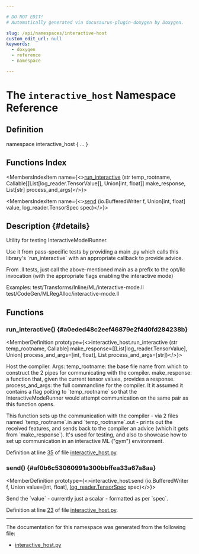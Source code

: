 ```yaml
---

# DO NOT EDIT!
# Automatically generated via docusaurus-plugin-doxygen by Doxygen.

slug: /api/namespaces/interactive-host
custom_edit_url: null
keywords:
  - doxygen
  - reference
  - namespace

---
```





# The `interactive_host` Namespace Reference

<DoxygenPage pluginConfig={pluginConfig}>



## Definition

<CodeBlock>namespace interactive&#95;host &#123; ... &#125;</CodeBlock>

## Functions Index

<MembersIndex>

<MembersIndexItem
  name={<><a href="#a0eded48c2eef46879e2f4d0fd284238b">run&#95;interactive</a> (str temp&#95;rootname, Callable&#91;&#91;List&#91;log&#95;reader.TensorValue&#93;&#93;, Union&#91;int, float&#93;&#93; make&#95;response, List&#91;str&#93; process&#95;and&#95;args)</>}>
</MembersIndexItem>

<MembersIndexItem
  name={<><a href="#af0b6c53060991a300bbffea33a67a8aa">send</a> (io.BufferedWriter f, Union&#91;int, float&#93; value, log&#95;reader.TensorSpec spec)</>}>
</MembersIndexItem>

</MembersIndex>

## Description {#details}


<CodeBlock>
Utility for testing InteractiveModelRunner.

Use it from pass-specific tests by providing a main .py which calls this library&#39;s
&#96;run&#95;interactive&#96; with an appropriate callback to provide advice.

From .ll tests, just call the above-mentioned main as a prefix to the opt/llc
invocation (with the appropriate flags enabling the interactive mode)

Examples:
test/Transforms/Inline/ML/interactive-mode.ll
test/CodeGen/MLRegAlloc/interactive-mode.ll
</CodeBlock>

<SectionDefinition>

## Functions

### run&#95;interactive() {#a0eded48c2eef46879e2f4d0fd284238b}

<MemberDefinition
  prototype={<>interactive&#95;host.run&#95;interactive (str temp_rootname, Callable&#93; make_response=[[List[log_reader.TensorValue], Union&#93; process_and_args=[int, float], List process_and_args=[str])</>}>

<CodeBlock>
Host the compiler.
Args:
  temp&#95;rootname: the base file name from which to construct the 2 pipes for
  communicating with the compiler.
  make&#95;response: a function that, given the current tensor values, provides a
  response.
  process&#95;and&#95;args: the full commandline for the compiler. It it assumed it
  contains a flag poiting to &#96;temp&#95;rootname&#96; so that the InteractiveModeRunner
  would attempt communication on the same pair as this function opens.

This function sets up the communication with the compiler - via 2 files named
&#96;temp&#95;rootname&#96;.in and &#96;temp&#95;rootname&#96;.out - prints out the received features,
and sends back to the compiler an advice (which it gets from &#96;make&#95;response&#96;).
It&#39;s used for testing, and also to showcase how to set up communication in an
interactive ML (&quot;gym&quot;) environment.
</CodeBlock>

Definition at line <a href="/docs/api/files/lib/lib/analysis/lib/analysis/models/interactive-host-py/#l00035">35</a> of file <a href="/docs/api/files/lib/lib/analysis/lib/analysis/models/interactive-host-py">interactive&#95;host.py</a>.
</MemberDefinition>

### send() {#af0b6c53060991a300bbffea33a67a8aa}

<MemberDefinition
  prototype={<>interactive&#95;host.send (io.BufferedWriter f, Union value=[int, float], <a href="/docs/api/classes/log-reader/tensorspec">log&#95;reader.TensorSpec</a> spec)</>}>

<CodeBlock>
Send the &#96;value&#96; - currently just a scalar - formatted as per &#96;spec&#96;.</CodeBlock>

Definition at line <a href="/docs/api/files/lib/lib/analysis/lib/analysis/models/interactive-host-py/#l00023">23</a> of file <a href="/docs/api/files/lib/lib/analysis/lib/analysis/models/interactive-host-py">interactive&#95;host.py</a>.
</MemberDefinition>

</SectionDefinition>

<hr/>

The documentation for this namespace was generated from the following file:

<ul>
<li><a href="/docs/api/files/lib/lib/analysis/lib/analysis/models/interactive-host-py">interactive_host.py</a></li>
</ul>

</DoxygenPage>
